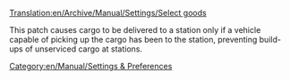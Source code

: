 [[Translation:en/Archive/Manual/Settings/Select goods]]


This patch causes cargo to be delivered to a station only if a vehicle capable of picking up the cargo has been to the station, preventing build-ups of unserviced cargo at stations.

[[Category:en/Manual/Settings & Preferences]]
{{en/Stub}}